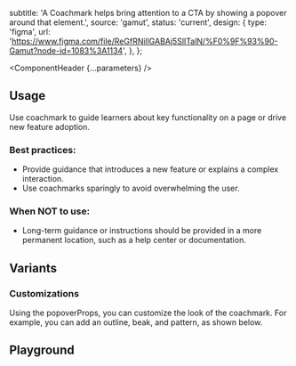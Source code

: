 


  subtitle: 'A Coachmark helps bring attention to a CTA by showing a popover around that element.',
  source: 'gamut',
  status: 'current',
  design: {
    type: 'figma',
    url:
      'https://www.figma.com/file/ReGfRNillGABAj5SlITalN/%F0%9F%93%90-Gamut?node-id=1083%3A1134',
  },
};

<Meta of={CoachmarkStories} />

<ComponentHeader {...parameters} />

## Usage

Use coachmark to guide learners about key functionality on a page or drive new feature adoption.

### Best practices:
- Provide guidance that introduces a new feature or explains a complex interaction.
- Use coachmarks sparingly to avoid overwhelming the user.

### When NOT to use:
- Long-term guidance or instructions should be provided in a more permanent location, such as a help center or documentation.

## Variants

### Customizations

Using the popoverProps, you can customize the look of the coachmark. For example, you can add an outline, beak, and pattern, as shown below.

<Canvas of={CoachmarkStories.Customized} />


## Playground

<Canvas sourceState="shown" f>
  <Story of={CoachmarkStories.Default} />
</Canvas>

<Controls />

